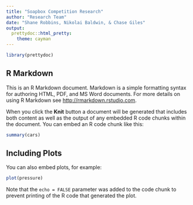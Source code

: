 ---
title: "Soapbox Competition Research"
author: "Research Team"
date: "Shane Robbins, Nikolai Baldwin, & Chase Giles"
output: 
  prettydoc::html_pretty:
    theme: cayman
---

```{r message=FALSE, warning=FALSE}
library(prettydoc)


```

## R Markdown

This is an R Markdown document. Markdown is a simple formatting syntax for authoring HTML, PDF, and MS Word documents. For more details on using R Markdown see <http://rmarkdown.rstudio.com>.

When you click the **Knit** button a document will be generated that includes both content as well as the output of any embedded R code chunks within the document. You can embed an R code chunk like this:

```{r cars}
summary(cars)
```

## Including Plots

You can also embed plots, for example:

```{r pressure, echo=FALSE}
plot(pressure)
```

Note that the `echo = FALSE` parameter was added to the code chunk to prevent printing of the R code that generated the plot.
